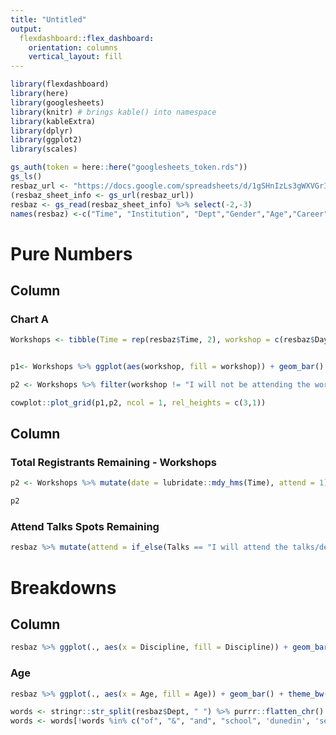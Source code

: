 ```yaml
---
title: "Untitled"
output: 
  flexdashboard::flex_dashboard:
    orientation: columns
    vertical_layout: fill
---
```


```r
library(flexdashboard)
library(here)
library(googlesheets)
library(knitr) # brings kable() into namespace
library(kableExtra)
library(dplyr)
library(ggplot2)
library(scales)
```


```r
gs_auth(token = here::here("googlesheets_token.rds"))
gs_ls()
resbaz_url <- "https://docs.google.com/spreadsheets/d/1gSHnIzLs3gWXVGrIYrCpzqrCMAODYauada1xjeYhdxU"
(resbaz_sheet_info <- gs_url(resbaz_url))
resbaz <- gs_read(resbaz_sheet_info) %>% select(-2,-3)
names(resbaz) <-c("Time", "Institution", "Dept","Gender","Age","Career","Discipline","Day1WS", "Talks","Dietary","Capacity","Contact", "Day2WS")
```

Pure Numbers
=====================================

Column {data-width=650}
-----------------------------------------------------------------------

### Chart A

```r
Workshops <- tibble(Time = rep(resbaz$Time, 2), workshop = c(resbaz$Day1WS, resbaz$Day2WS), day = c(rep(1,length(resbaz$Day1WS) ), rep(2, length(resbaz$Day2WS))))


p1<- Workshops %>% ggplot(aes(workshop, fill = workshop)) + geom_bar() + theme_bw() + theme(axis.text.x = element_text(angle = 60, hjust = 1)) + geom_hline(yintercept = 60) + geom_hline(yintercept = 40, lty= 'dashed') + theme(axis.text.x = element_blank(), legend.position = "bottom", legend.title = element_blank()) +  geom_text(aes(label=..count..),stat="count", position=position_dodge(0.9),vjust=-0.2) + facet_grid(day~.) + guides(fill = guide_legend(ncol = 3,nrow = 3, title.position = 'top'))

p2 <- Workshops %>% filter(workshop != "I will not be attending the workshops") %>% group_by(day) %>% tally()%>% ggplot(., aes(x = day, y = n, fill = factor(day))) + geom_bar(stat = 'identity') + theme_bw() + geom_hline(yintercept = 140, colour = "red") + theme( axis.ticks.x = element_blank(), legend.position = 'none') + geom_text(aes(label = n, y=n),stat="identity", position=position_dodge(0.9),vjust=-0.2)

cowplot::plot_grid(p1,p2, ncol = 1, rel_heights = c(3,1))
```

Column {data-width=350}
-----------------------------------------------------------------------

### Total Registrants Remaining - Workshops

```r



p2 <- Workshops %>% mutate(date = lubridate::mdy_hms(Time), attend = 1)  %>% group_by(day, workshop) %>% mutate(remain = 60 - cumsum(attend)+1)%>% ggplot(., aes(x = date,y = remain, by = workshop, colour = workshop)) + geom_line() +  theme_bw() + geom_hline(yintercept = 60, colour = "red") + scale_y_continuous(limits = c(0, 60)) + facet_grid(day~.) + geom_hline(yintercept = 20, lty = 'dashed')

p2
```

### Attend Talks Spots Remaining

```r
resbaz %>% mutate(attend = if_else(Talks == "I will attend the talks/demonstrations on July 6 .", 1, 0)) %>% mutate(date = lubridate::mdy_hms(Time)) %>% mutate(remain = 400 - cumsum(attend)+1)%>% ggplot(., aes(x = date,y = remain)) + geom_line() +  theme_bw() + geom_hline(yintercept = 400, colour = "red") + scale_y_continuous(limits = c(0, 400))
```

Breakdowns
==================

Column {data-width=650}
-----------------------------------------------------------------------

```r
resbaz %>% ggplot(., aes(x = Discipline, fill = Discipline)) + geom_bar() + theme_bw()+ theme(axis.text.x = element_blank())
```

### Age

```r
resbaz %>% ggplot(., aes(x = Age, fill = Age)) + geom_bar() + theme_bw()
```


```r
words <- stringr::str_split(resbaz$Dept, " ") %>% purrr::flatten_chr() %>% unique() %>% stringr::str_to_lower()
words <- words[!words %in% c("of", "&", "and", "school", 'dunedin', 'services', "department" ) ]
```

